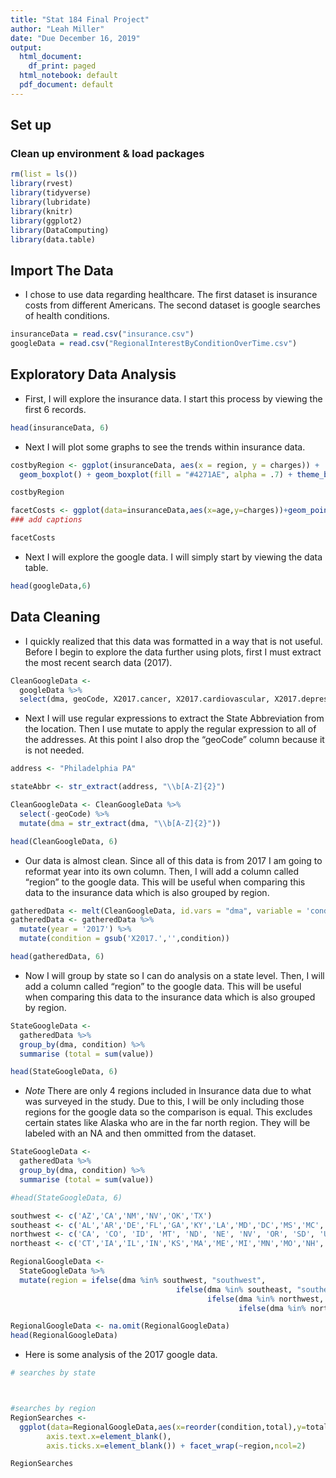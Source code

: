 ```yaml
---
title: "Stat 184 Final Project"
author: "Leah Miller"
date: "Due December 16, 2019"
output:
  html_document:
    df_print: paged
  html_notebook: default
  pdf_document: default
---
```



## Set up
### Clean up environment & load packages
```r
rm(list = ls())
library(rvest)
library(tidyverse)
library(lubridate)
library(knitr)
library(ggplot2)
library(DataComputing)
library(data.table)
```

## Import The Data
- I chose to use data regarding healthcare. The first dataset is insurance costs from different Americans. The second dataset is google searches of health conditions.

```r
insuranceData = read.csv("insurance.csv")
googleData = read.csv("RegionalInterestByConditionOverTime.csv")
```


## Exploratory Data Analysis
- First, I will explore the insurance data. I start this process by viewing the first 6 records.
```r
head(insuranceData, 6)
```

- Next I will plot some graphs to see the trends within insurance data.

```r
costbyRegion <- ggplot(insuranceData, aes(x = region, y = charges)) +
  geom_boxplot() + geom_boxplot(fill = "#4271AE", alpha = .7) + theme_bw()

costbyRegion
```


```r
facetCosts <- ggplot(data=insuranceData,aes(x=age,y=charges))+geom_point()+aes(colour=smoker)+scale_x_log10()+facet_wrap(~region,ncol=4) 
### add captions

facetCosts
```


- Next I will explore the google data. I will simply start by viewing the data table.

```r
head(googleData,6)
```
 
## Data Cleaning
- I quickly realized that this data was formatted in a way that is not useful. Before I begin to explore the data further using plots, first I must extract the most recent search data (2017).

```r
CleanGoogleData <-
  googleData %>% 
  select(dma, geoCode, X2017.cancer, X2017.cardiovascular, X2017.depression, X2017.stroke, X2017.rehab, X2017.vaccine, X2017.obesity, X2017.diarrhea)

```


- Next I will use regular expressions to extract the State Abbreviation from the location. Then I use mutate to apply the regular expression to all of the addresses. At this point I also drop the "geoCode" column because it is not needed.

```r
address <- "Philadelphia PA"

stateAbbr <- str_extract(address, "\\b[A-Z]{2}")

CleanGoogleData <- CleanGoogleData %>% 
  select(-geoCode) %>% 
  mutate(dma = str_extract(dma, "\\b[A-Z]{2}"))

head(CleanGoogleData, 6)
```


- Our data is almost clean. Since all of this data is from 2017 I am going to reformat year into its own column. Then, I will add a column called "region" to the google data. This will be useful when comparing this data to the insurance data which is also grouped by region.

```r
gatheredData <- melt(CleanGoogleData, id.vars = "dma", variable = 'condition')
gatheredData <- gatheredData %>% 
  mutate(year = '2017') %>% 
  mutate(condition = gsub('X2017.','',condition))

head(gatheredData, 6)
```
- Now I will group by state so I can do analysis on a state level. Then, I will add a column called "region" to the google data. This will be useful when comparing this data to the insurance data which is also grouped by region.

```r
StateGoogleData <-
  gatheredData %>% 
  group_by(dma, condition) %>% 
  summarise (total = sum(value))

head(StateGoogleData, 6)
```

- *Note* There are only 4 regions included in Insurance data due to what was surveyed in the study. Due to this, I will be only including those regions for the google data so the comparison is equal. This excludes certain states like Alaska who are in the far north region. They will be labeled with an NA and then ommitted from the dataset.

```r
StateGoogleData <-
  gatheredData %>% 
  group_by(dma, condition) %>% 
  summarise (total = sum(value))

#head(StateGoogleData, 6)

southwest <- c('AZ','CA','NM','NV','OK','TX')
southeast <- c('AL','AR','DE','FL','GA','KY','LA','MD','DC','MS','MC','SC')
northwest <- c('CA', 'CO', 'ID', 'MT', 'ND', 'NE', 'NV', 'OR', 'SD', 'UT', 'WA', 'WY')
northeast <- c('CT','IA','IL','IN','KS','MA','ME','MI','MN','MO','NH','NJ','NY','OH','PA','RI','SD','VA','VT','WI', 'WV')

RegionalGoogleData <-
  StateGoogleData %>% 
  mutate(region = ifelse(dma %in% southwest, "southwest",
                                     ifelse(dma %in% southeast, "southeast",
                                            ifelse(dma %in% northwest, "northwest",
                                                   ifelse(dma %in% northeast, "northeast", NA)))))

RegionalGoogleData <- na.omit(RegionalGoogleData)
head(RegionalGoogleData)
```


- Here is some analysis of the 2017 google data.

```r
# searches by state



#searches by region
RegionSearches <-
  ggplot(data=RegionalGoogleData,aes(x=reorder(condition,total),y=total ,fill=condition))+geom_bar(stat='identity',position='stack', width=.9) + theme(axis.title.x=element_blank(),
        axis.text.x=element_blank(),
        axis.ticks.x=element_blank()) + facet_wrap(~region,ncol=2) 

RegionSearches
```






















